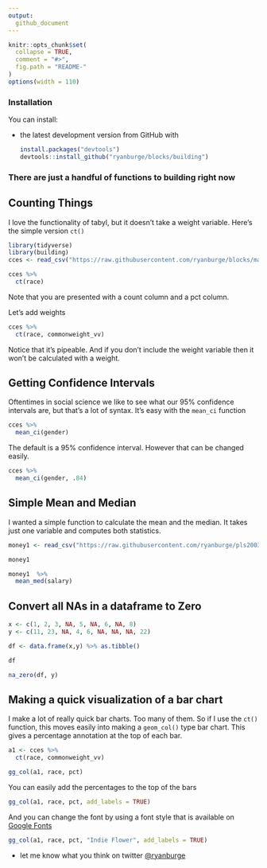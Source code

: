 ```yaml
---
output:
  github_document
---
```



```r
knitr::opts_chunk$set(
  collapse = TRUE, 
  comment = "#>",
  fig.path = "README-"  
)
options(width = 110)
```


### Installation

You can install:

* the latest development version from GitHub with

    ```R
    install.packages("devtools")
    devtools::install_github("ryanburge/blocks/building")
    ```
    
### There are just a handful of functions to building right now 


## Counting Things

I love the functionality of tabyl, but it doesn't take a weight variable. Here's the simple version `ct()`

```r
library(tidyverse)
library(building)
cces <- read_csv("https://raw.githubusercontent.com/ryanburge/blocks/master/cces.csv")

cces %>% 
  ct(race)
```

Note that you are presented with a count column and a pct column. 

Let's add weights

```r
cces %>% 
  ct(race, commonweight_vv)
```

Notice that it's pipeable. And if you don't include the weight variable then it won't be calculated with a weight. 


## Getting Confidence Intervals

Oftentimes in social science we like to see what our 95% confidence intervals are, but that's a lot of syntax. It's easy with the `mean_ci` function

```r
cces %>% 
  mean_ci(gender)
```

The default is a 95% confidence interval. However that can be changed easily. 


```r
cces %>% 
  mean_ci(gender, .84)
```


## Simple Mean and Median 

I wanted a simple function to calculate the mean and the median. It takes just one variable and computes both statistics. 

```r
money1 <- read_csv("https://raw.githubusercontent.com/ryanburge/pls2003_sp17/master/sal_work.csv")

money1 

money1  %>% 
  mean_med(salary)
```

## Convert all NAs in a dataframe to Zero

```r
x <- c(1, 2, 3, NA, 5, NA, 6, NA, 8)
y <- c(11, 23, NA, 4, 6, NA, NA, NA, 22)

df <- data.frame(x,y) %>% as.tibble()

df

na_zero(df, y)

```

## Making a quick visualization of a bar chart

I make a lot of really quick bar charts. Too many of them. So if I use the `ct()` function, this moves easily into making a `geom_col()` type bar chart. This gives a percentage annotation at the top of each bar. 

```r
a1 <- cces %>% 
  ct(race, commonweight_vv)

gg_col(a1, race, pct)

```

You can easily add the percentages to the top of the bars

```r

gg_col(a1, race, pct, add_labels = TRUE)

```

And you can change the font by using a font style that is available on <a href= "fonts.google.com">Google Fonts</a>

```r

gg_col(a1, race, pct, "Indie Flower", add_labels = TRUE)

```



* let me know what you think on twitter <a href="https://twitter.com/ryanburge">@ryanburge</a>
